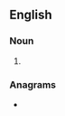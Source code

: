 ==English==

===Noun===
{{head|en|noun plural form}}

# {{plural of|infighter|lang=en}}

===Anagrams===
* {{anagrams|en|a=efghiinrst|reshifting}}